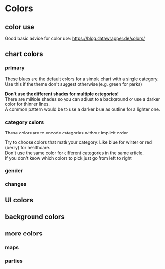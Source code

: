 

<Meta title="I Styleguide/1 Colors" />

# Colors

## color use

Good basic advice for color use: https://blog.datawrapper.de/colors/

## chart colors

### primary

These blues are the default colors for a simple chart with a single category.  
Use this if the theme don't suggest otherwise (e.g. green for parks)

**Don't use the different shades for multiple categories!**  
There are miltiple shades so you can adjust to a background 
or use a darker color for thinner lines.  
A common pattern would be to use a darker blue as outline for a lighter one.

<ColorPalette>
  <ColorItem
    title="darkBlue | blue | lightBlue"
    subtitle="default color for single color chart"
    colors={[darken(0.1, colors.darkBlue), darken(0.18, colors.blue), colors.lightBlue]}
  />
</ColorPalette>

### category colors

These colors are to encode categories without implicit order.

Try to choose colors that math your category: Like blue for winter or red (berry) for healthcare.  
Don't use the same color for different categories in the same article.  
If you don't know which colors to pick just go from left to right.

<ColorPalette>
  <ColorItem
    title="darkHoney | darkCyan | darkMagenta | darkBerry  | darkBlue | lightGrey"
    subtitle="for thin lines, smaller icons or text"
    colors={[darken(0.01, adjustHue(3, colors.orange)), colors.darkMagenta, lighten(0.03, colors.darkGreen), darken(0.1, colors.darkBlue), lighten(0.2, adjustHue(-5, colors.bordeaux)), colors.lightGrey]} />
  <ColorItem
    title="cyan | magenta | honey | berry | blue | lightGrey"
    subtitle="default qualitive color palette"
    colors={[colors.honey, shade(0.05, adjustHue(-10, colors.magenta)), darken(0.06, colors.green), darken(0.18, colors.blue), saturate(0.5, lighten(0.33, adjustHue(-5, colors.bordeaux))), colors.lightGrey]} />
  <ColorItem
    title="lightCyan | lightMagenta | yellow | lightBerry | lightBlue | backgroundGrey "
    subtitle="sometimes you need a lighter scale or colors in multipe shades"
    colors={[colors.yellow, lighten(0.2, colors.magenta), darken(0.0, colors.lightGreen), colors.lightBlue, lighten(0.33, adjustHue(-5, colors.bordeaux)), colors.backgroundGrey]} />

  <h3>gender</h3>
  <ColorItem title="coral | darkGreen" subtitle="female | male" colors={['#FF7758', adjustHue(10, darken(0.04, colors.cyan))]} />
  <h3>changes</h3>
  <ColorItem title="orange | signalBlue | darkBeige" subtitle="increase | decrease | unchanged" colors={[lighten(0.05, colors.orange), colors.blue, colors.darkBeige]} />
</ColorPalette>

## UI colors

<ColorPalette>
  <ColorItem title="red" subtitle="rbb brand color – for primary actions (read means clikacble)" colors={[colors.red]} />
  <ColorItem title="lightGrey" subtitle="for secondary buttons or unselected tabs" colors={[colors.lightGrey]} />
  <ColorItem title="grey" subtitle="e.g. grey lines" colors={[colors.grey]} />
  <ColorItem title="darkGrey" subtitle="for text and as background for buttons or selected tabs" colors={[colors.darkGrey]} />
  <ColorItem title="black" subtitle="for text" colors={['black']} />
</ColorPalette>

## background colors

<ColorPalette>
  <ColorItem title="colors.backgroundGrey" subtitle="background for toolboxes and infoboxes" colors={[colors.backgroundGrey]} />
  <ColorItem title="colors.beige" subtitle="as a background for maps and charts" colors={[colors.beige]} />
  <ColorItem title="colors.darkBeige" subtitle="like light grey but in combination with beige" colors={[colors.darkBeige]} />
</ColorPalette>

## more colors
<ColorPalette>
  <h3>maps</h3>
  <ColorItem title="lightWaterBlue | darkWaterBlue" subtitle="water" colors={[colors.lightWaterBlue, colors.darkWaterBlue]} />
  <h3>parties</h3>
  <ColorItem title="colors.spd" subtitle="SPD" colors={[colors.spd]} />
  <ColorItem title="colors.cdu" subtitle="CDU" colors={[colors.cdu]} />
  <ColorItem title="colors.afd" subtitle="AFD" colors={[colors.afd]} />
  <ColorItem title="colors.fdp" subtitle="FDP" colors={[colors.fdp]} />
  <ColorItem title="colors.gruene" subtitle="B90 / GRÜENE" colors={[colors.gruene]} />
  <ColorItem title="colors.orange" subtitle="BVB / FW" colors={[colors.orange]} />
  <ColorItem title="colors.darkBeige" subtitle="Fraktionslos" colors={[colors.darkBeige]} />
</ColorPalette>
